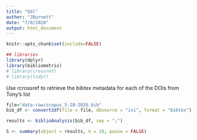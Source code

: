 ```yaml
---
title: "bbl"
author: "JBurnett"
date: "7/8/2020"
output: html_document
---
```


```r
knitr::opts_chunk$set(include=FALSE)

## libraries
library(dplyr)
library(bibliometrix)
# library(crossref)
# library(tidyr)
```

Use rcrossref to retrieve the bibtex metadata for each of the DOIs from Tony's list 
```r
file="data-raw/scopus_5-28-2020.bib"
bib_df <- convert2df(file = file, dbsource = "isi", format = "bibtex")
```

```r
results <- biblioAnalysis(bib_df, sep = ";")
```
```r
S <- summary(object = results, k = 10, pause = FALSE)
```
